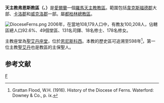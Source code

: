 {{Infobox Roman Catholic diocese
|Roman Catholic Diocese of = 天主教弗恩斯教區
|Latin name of diocese = Dioecesis Fernensis
|image = [[File:Enniscorthy_St._Aidan's_Cathedral_SE_2009_09_28.jpg|250px]]
|caption = 聖艾丹座堂（恩尼斯科西）
|location = [[愛爾蘭|愛爾蘭]]
|territory =[[韋克斯福德郡|韋克斯福德郡]]大部、[[卡洛郡|卡洛郡]]和[[威克洛郡|威克洛郡]]一部
|population = 100,208
|rite = [[拉丁禮|拉丁禮]]
|patron = [[聖艾丹|聖艾丹]]
|province = [[天主教都柏林總教區|都柏林]]
|established = 598年
|cathedral = [[聖艾丹主教座堂|聖艾丹主教座堂]]
|副主教座堂 =
|leadership = 主教
|website = http://www.ferns.ie
|教宗 = 
|metropolitan =
|ordinary = 丹尼斯·布倫南
|coadjutor bishop =
|emeritus =
}}
'''天主教弗恩斯教區（{{lang-la|Dioecesis Fernensis}}、{{lang-ga|Deoise Fhearna}}）'''是[[愛爾蘭|愛爾蘭]]一個[[羅馬天主教|羅馬天主教]][[教區|教區]]。範圍包括[[韋克斯福德郡|韋克斯福德郡]]大部、[[卡洛郡|卡洛郡]]和[[威克洛郡|威克洛郡]]一部。屬[[天主教都柏林總教區|都柏林總教區]]。

[[File:DioceseFerns.png|thumb]]
2006年，在當地108,179人口中，有教友100,208人，佔轄區總人口92.6%、49個堂區、131名司鐸、18名修士、178名修女。

主教座堂為[[聖艾丹座堂|聖艾丹座堂]]，位於[[恩尼斯科西|恩尼斯科西]]。本教的歷史區可追溯至598年<ref>Grattan Flood, W.H. (1916). History of the Diocese of Ferns. Waterford: Downey & Co., p. ix.</ref>，第一位主教[[聖艾丹|聖艾丹]]也是教區的主保聖人。

==参考文献==
<div class="references-small">
<references></references>
</div>

{{愛爾蘭天主教教區}}

[[Category:愛爾蘭天主教教區|F]]